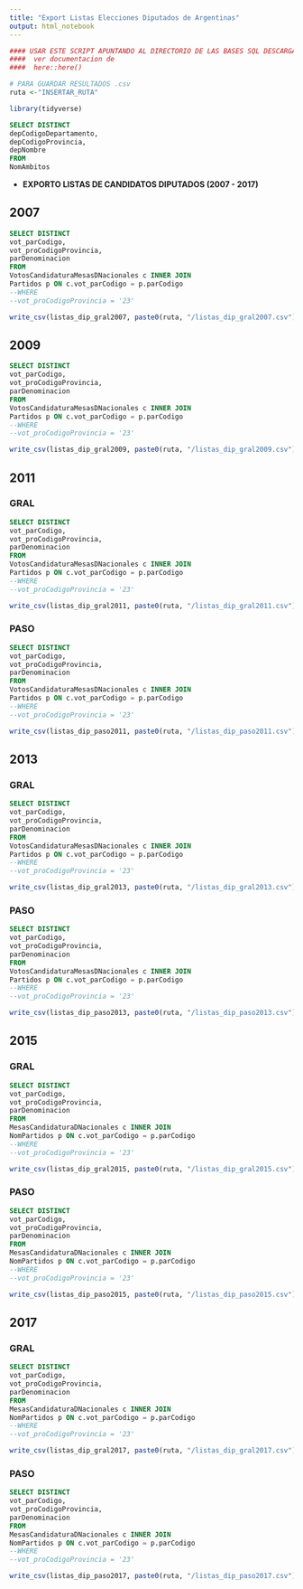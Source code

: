 ```yaml
---
title: "Export Listas Elecciones Diputados de Argentinas"
output: html_notebook
---
```





```r
#### USAR ESTE SCRIPT APUNTANDO AL DIRECTORIO DE LAS BASES SQL DESCARGADAS
####  ver documentacion de  
####  here::here() 

# PARA GUARDAR RESULTADOS .csv
ruta <-"INSERTAR_RUTA"

```

```r
library(tidyverse)

```



```sql
SELECT DISTINCT
depCodigoDepartamento,
depCodigoProvincia,
depNombre
FROM
NomAmbitos
```



* **EXPORTO LISTAS DE CANDIDATOS DIPUTADOS (2007 - 2017)**


## 2007



```sql
SELECT DISTINCT
vot_parCodigo,
vot_proCodigoProvincia, 
parDenominacion
FROM
VotosCandidaturaMesasDNacionales c INNER JOIN
Partidos p ON c.vot_parCodigo = p.parCodigo
--WHERE
--vot_proCodigoProvincia = '23'
```


```r
write_csv(listas_dip_gral2007, paste0(ruta, "/listas_dip_gral2007.csv"))

```




## 2009

```sql
SELECT DISTINCT
vot_parCodigo,
vot_proCodigoProvincia, 
parDenominacion
FROM
VotosCandidaturaMesasDNacionales c INNER JOIN
Partidos p ON c.vot_parCodigo = p.parCodigo
--WHERE
--vot_proCodigoProvincia = '23'
```


```r
write_csv(listas_dip_gral2009, paste0(ruta, "/listas_dip_gral2009.csv"))

```

## 2011

### GRAL

```sql
SELECT DISTINCT
vot_parCodigo,
vot_proCodigoProvincia, 
parDenominacion
FROM
VotosCandidaturaMesasDNacionales c INNER JOIN
Partidos p ON c.vot_parCodigo = p.parCodigo
--WHERE
--vot_proCodigoProvincia = '23'
```


```r
write_csv(listas_dip_gral2011, paste0(ruta, "/listas_dip_gral2011.csv"))

```


### PASO

```sql
SELECT DISTINCT
vot_parCodigo,
vot_proCodigoProvincia, 
parDenominacion
FROM
VotosCandidaturaMesasDNacionales c INNER JOIN
Partidos p ON c.vot_parCodigo = p.parCodigo
--WHERE
--vot_proCodigoProvincia = '23'
```


```r
write_csv(listas_dip_paso2011, paste0(ruta, "/listas_dip_paso2011.csv"))

```




## 2013

### GRAL

```sql
SELECT DISTINCT
vot_parCodigo,
vot_proCodigoProvincia, 
parDenominacion
FROM
VotosCandidaturaMesasDNacionales c INNER JOIN
Partidos p ON c.vot_parCodigo = p.parCodigo
--WHERE
--vot_proCodigoProvincia = '23'
```


```r
write_csv(listas_dip_gral2013, paste0(ruta, "/listas_dip_gral2013.csv"))

```


### PASO


```sql
SELECT DISTINCT
vot_parCodigo,
vot_proCodigoProvincia, 
parDenominacion
FROM
VotosCandidaturaMesasDNacionales c INNER JOIN
Partidos p ON c.vot_parCodigo = p.parCodigo
--WHERE
--vot_proCodigoProvincia = '23'
```


```r
write_csv(listas_dip_paso2013, paste0(ruta, "/listas_dip_paso2013.csv"))

```



## 2015 

### GRAL

```sql
SELECT DISTINCT
vot_parCodigo,
vot_proCodigoProvincia, 
parDenominacion
FROM
MesasCandidaturaDNacionales c INNER JOIN
NomPartidos p ON c.vot_parCodigo = p.parCodigo
--WHERE
--vot_proCodigoProvincia = '23'
```


```r
write_csv(listas_dip_gral2015, paste0(ruta, "/listas_dip_gral2015.csv"))

```


### PASO


```sql
SELECT DISTINCT
vot_parCodigo,
vot_proCodigoProvincia, 
parDenominacion
FROM
MesasCandidaturaDNacionales c INNER JOIN
NomPartidos p ON c.vot_parCodigo = p.parCodigo
--WHERE
--vot_proCodigoProvincia = '23'
```


```r
write_csv(listas_dip_paso2015, paste0(ruta, "/listas_dip_paso2015.csv"))

```



## 2017

### GRAL

```sql
SELECT DISTINCT
vot_parCodigo,
vot_proCodigoProvincia, 
parDenominacion
FROM
MesasCandidaturaDNacionales c INNER JOIN
NomPartidos p ON c.vot_parCodigo = p.parCodigo
--WHERE
--vot_proCodigoProvincia = '23'
```


```r
write_csv(listas_dip_gral2017, paste0(ruta, "/listas_dip_gral2017.csv"))

```


### PASO


```sql
SELECT DISTINCT
vot_parCodigo,
vot_proCodigoProvincia, 
parDenominacion
FROM
MesasCandidaturaDNacionales c INNER JOIN
NomPartidos p ON c.vot_parCodigo = p.parCodigo
--WHERE
--vot_proCodigoProvincia = '23'
```


```r
write_csv(listas_dip_paso2017, paste0(ruta, "/listas_dip_paso2017.csv"))

```




